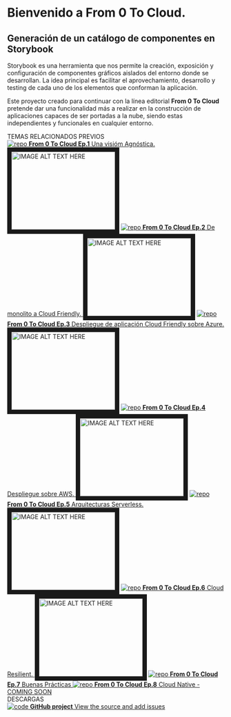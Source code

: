 
<Meta title="Introducción" />

<style>{`
  .subheading {
    --mediumdark: '#999999';
    font-weight: 900;
    font-size: 13px;
    color: #999;
    letter-spacing: 6px;
    line-height: 24px;
    text-transform: uppercase;
    margin-bottom: 12px;
    margin-top: 40px;
  }

  .link-list {
    display: grid;
    grid-template-columns: 1fr;
    grid-template-rows: 1fr 1fr;
    row-gap: 10px;
  }

  @media (min-width: 620px) {
    .link-list {
      row-gap: 20px;
      column-gap: 20px;
      grid-template-columns: 1fr 1fr;
    }
  }

  @media all and (-ms-high-contrast:none) {
  .link-list {
      display: -ms-grid;
      -ms-grid-columns: 1fr 1fr;
      -ms-grid-rows: 1fr 1fr;
    }
  }

  .link-item {
    display: block;
    padding: 20px 30px 20px 15px;
    border: 1px solid #00000010;
    border-radius: 5px;
    transition: background 150ms ease-out, border 150ms ease-out, transform 150ms ease-out;
    color: #333333;
    display: flex;
    align-items: flex-start;
  }

  .link-item:hover {
    border-color: #1EA7FD50;
    transform: translate3d(0, -3px, 0);
    box-shadow: rgba(0, 0, 0, 0.08) 0 3px 10px 0;
  }

  .link-item:active {
    border-color: #1EA7FD;
    transform: translate3d(0, 0, 0);
  }

  .link-item strong {
    font-weight: 700;
    display: block;
    margin-bottom: 2px;
  }
  
  .link-item img {
    height: 40px;
    width: 40px;
    margin-right: 15px;
    flex: none;
  }

  .link-item span {
    font-size: 14px;
    line-height: 20px;
  }

  .tip {
    display: inline-block;
    border-radius: 1em;
    font-size: 11px;
    line-height: 12px;
    font-weight: 700;
    background: #E7FDD8;
    color: #66BF3C;
    padding: 4px 12px;
    margin-right: 10px;
    vertical-align: top;
  }

  .tip-wrapper {
    font-size: 13px;
    line-height: 20px;
    margin-top: 40px;
    margin-bottom: 40px;
  }

  .tip-wrapper code {
    font-size: 12px;
    display: inline-block;
  }

  
`}</style>

# Bienvenido a  From 0 To Cloud. 
## Generación de un catálogo de componentes en Storybook

Storybook es una herramienta que nos permite la creación, exposición y configuración de componentes gráficos aislados del entorno donde se desarrollan. La idea principal es facilitar el aprovechamiento, desarrollo y testing de cada uno de los elementos que conforman la aplicación.

Este proyecto creado para continuar con la línea editorial **From 0 To Cloud** pretende dar una funcionalidad más a realizar en la construcción de aplicaciones capaces de ser portadas a la nube, siendo estas independientes y funcionales en cualquier entorno.


<div className="subheading">TEMAS RELACIONADOS PREVIOS</div>

<div className="link-list">
  <a
    className="link-item"
    href="https://youtu.be/M_Q2vLkWuNQ"
    target="_blank"
  >
    <img src={Repo} alt="repo" />
    <span>
      <strong>From 0 To Cloud Ep.1</strong>
      Una visióm Agnóstica.
    </span>
  </a>
  <a href="http://www.youtube.com/watch?feature=player_embedded&v=M_Q2vLkWuNQ" target="_blank"><img src="http://img.youtube.com/vi/M_Q2vLkWuNQ/0.jpg" alt="IMAGE ALT TEXT HERE" width="240" height="180" border="10" /></a>
  <a
    className="link-item"
    href="https://youtu.be/D5-jl9uI0x0"
    target="_blank"
  >
    <img src={Repo} alt="repo" />
    <span>
      <strong>From 0 To Cloud Ep.2</strong>
      De monolito a Cloud Friendly.
    </span>
  </a>
  <a href="http://www.youtube.com/watch?feature=player_embedded&v=D5-jl9uI0x0" target="_blank"><img src="http://img.youtube.com/vi/D5-jl9uI0x0/0.jpg" alt="IMAGE ALT TEXT HERE" width="240" height="180" border="10" /></a>
  <a
    className="link-item"
    href="https://youtu.be/XUlmK-TO-v4"
    target="_blank"
  >
    <img src={Repo} alt="repo" />
    <span>
      <strong>From 0 To Cloud Ep.3</strong>
      Despliegue de aplicación Cloud Friendly sobre Azure.
    </span>
  </a>
  <a href="https://www.youtube.com/watch?v=XUlmK-TO-v4" target="_blank"><img src="http://img.youtube.com/vi/XUlmK-TO-v4/0.jpg" alt="IMAGE ALT TEXT HERE" width="240" height="180" border="10" /></a>
  <a
    className="link-item"
    href="https://youtu.be/edWzuljt5jw"
    target="_blank"
  >
    <img src={Repo} alt="repo" />
    <span>
      <strong>From 0 To Cloud Ep.4</strong>
      Despliegue sobre AWS.
    </span>
  </a>
  <a href="http://www.youtube.com/watch?feature=player_embedded&v=edWzuljt5jw" target="_blank"><img src="http://img.youtube.com/vi/edWzuljt5jw/0.jpg" alt="IMAGE ALT TEXT HERE" width="240" height="180" border="10" /></a>
  <a
    className="link-item"
    href="https://youtu.be/pmw_zDmZcS4"
    target="_blank"
  >
    <img src={Repo} alt="repo" />
    <span>
      <strong>From 0 To Cloud Ep.5</strong>
      Arquitecturas Serverless.
    </span>
  </a>
  <a href="http://www.youtube.com/watch?feature=player_embedded&v=pmw_zDmZcS4" target="_blank"><img src="http://img.youtube.com/vi/pmw_zDmZcS4/0.jpg" alt="IMAGE ALT TEXT HERE" width="240" height="180" border="10" /></a>
  <a
    className="link-item"
    href="https://youtu.be/ge2IGCDsUPQ"
    target="_blank"
  >
    <img src={Repo} alt="repo" />
    <span>
      <strong>From 0 To Cloud Ep.6</strong>
      Cloud Resilient.
    </span>
  </a>
  <a href="http://www.youtube.com/watch?feature=player_embedded&v=ge2IGCDsUPQ" target="_blank"><img src="http://img.youtube.com/vi/ge2IGCDsUPQ/0.jpg" alt="IMAGE ALT TEXT HERE" width="240" height="180" border="10" /></a>
  <a
    className="link-item"
    href="https://storybook.js.org/docs/react/get-started/setup#configure-storybook-for-your-stack"
    target="_blank"
  >
    <img src={Repo} alt="repo" />
    <span>
      <strong>From 0 To Cloud Ep.7</strong>
      Buenas Prácticas
    </span>
  </a>  
  <a
    className="link-item"
    href="https://storybook.js.org/docs/react/get-started/setup#configure-storybook-for-your-stack"
    target="_blank"
  >
    <img src={Repo} alt="repo" />
    <span>
      <strong>From 0 To Cloud Ep.8</strong>
      Cloud Native - COMING SOON
    </span>
  </a>
</div>

<div className="subheading">DESCARGAS</div>

<div className="link-list">
  <a className="link-item" href="https://github.com/CarlosTauroni/ParaBook" target="_blank">
    <img src={Code} alt="code" />
    <span>
      <strong>GitHub project</strong>
      View the source and add issues
    </span>
  </a>
</div>
